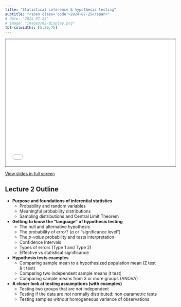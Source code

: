```yaml
---
title: "Statistical inference & hypothesis testing"
subtitle: "<span class='code'>2024-07-25</span>"
# date: "2024-07-25"
# image: "images/02-display.png"
tbl-colwidths: [5,20,75]
---
```


<!-- 1/2 DIAPOSITIVA STD (16:9) --> 
<!-- ```{=html} -->
<!-- <iframe class="slide-deck" src="../lectures_slides/Lecture_00.pdf" height="420" width="747" style="border: 1px solid #2e3846;"></iframe> -->
<!-- ``` -->

<!-- 2/2 DIAPOSITIVA STD (4:3) -->
```{=html}
<iframe class="slide-deck" src="../lectures_slides/Lecture_02.pdf" height="418" width="560" style="border: 1px solid #2e3846;"></iframe>
```

<a href='../lectures_slides/Lecture_00.pdf' target="_blank">View slides in full screen</a>

## Lecture 2 Outline

+ **Purpose and foundations of inferential statistics**
  + Probability and random variables 
  + Meaningful probability distributions
  + Sampling distributions and Central Limit Theorem
+ **Getting to know the “language” of hypothesis testing**
  + The null and alternative hypothesis
  + The probability of error? (*α* or "significance level")
  + The *p-value* probability and tests interpretation
  + Confidence Intervals
  + Types of errors (Type 1 and Type 2)
  + Effective vs statistical significance
+ **Hypothesis tests examples**
  + Comparing sample mean to a hypothesized population mean (Z test & t test)
  + Comparing two independent sample means (t test)
  + Comparing sample means from 3 or more groups (ANOVA) <!-- (esempio metabolomica Catanzaro?) -->
+ **A closer look at testing assumptions (with examples)** 
  + Testing two groups that are *not* independent 
  + Testing if the data are *not* normally distributed: non-parametric tests
  + Testing samples *without* homogeneous variance of observations
